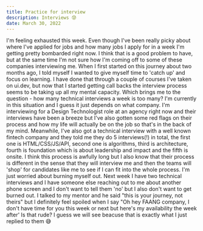 ```yaml
---
title: Practice for interview
description: Interviews 😰
date: March 30, 2022
---
```


I'm feeling exhausted this week. Even though I've been really picky about where I've applied for jobs and how many jobs I apply for in a week I'm getting pretty bombarded right now. I think that is a good problem to have, but at the same time I'm not sure how I'm coming off to some of these companies interviewing me. When I first started on this journey about two months ago, I told myself I wanted to give myself time to 'catch up' and focus on learning. I have done that through a couple of courses I've taken on ui.dev, but now that I started getting call backs the interview process seems to be taking up all my mental capacity. Which brings me to the question - how many technical interviews a week is too many? I'm currently in this situation and I guess it just depends on what company. I'm interviewing for a Design Technologist role at an agency right now and their interviews have been a breeze but I've also gotten some red flags on their process and how my life will actually be on the job so that's in the back of my mind. Meanwhile, I've also got a technical interview with a well known fintech company and they told me they do 5 interviews(!) in total, the first one is HTML/CSS/JS/API, second one is algorithms, third is architecture, fourth is foundation which is about leadership and impact and the fifth is onsite. I think this process is awfully long but I also know that their process is different in the sense that they will interview me and then the teams will 'shop' for candidates like me to see if I can fit into the whole process. I'm just worried about burning myself out. Next week I have two technical interviews and I have someone else reaching out to me about another phone screen and I don't want to tell them 'no' but I also don't want to get burned out. I talked to my mentor and he said "this is your journey, not theirs" but I definitely feel spoiled when I say "Oh hey FAANG company, I don't have time for you this week or next but here's my availability the week after' Is that rude? I guess we will see beacuse that is exactly what I just replied to them 😅
